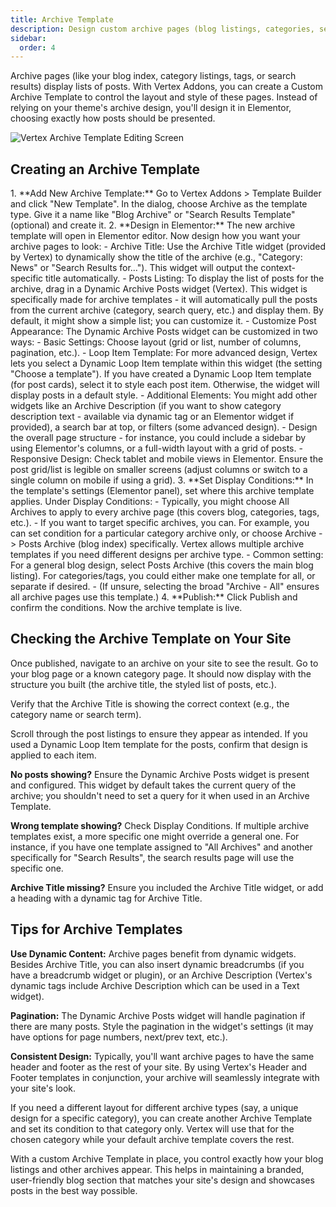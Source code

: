 ```yaml
---
title: Archive Template
description: Design custom archive pages (blog listings, categories, search results) with Vertex's Archive Template feature.
sidebar:
  order: 4
---
```



Archive pages (like your blog index, category listings, tags, or search results) display lists of posts. With Vertex Addons, you can create a Custom Archive Template to control the layout and style of these pages. Instead of relying on your theme's archive design, you'll design it in Elementor, choosing exactly how posts should be presented.

![Vertex Archive Template Editing Screen](https://cdn.webilia.com/u/d/2025/08/vertex-archive-builder.png)

## Creating an Archive Template
<Steps>
1. **Add New Archive Template:** Go to Vertex Addons > Template Builder and click "New Template". In the dialog, choose Archive as the template type. Give it a name like "Blog Archive" or "Search Results Template" (optional) and create it.
2. **Design in Elementor:** The new archive template will open in Elementor editor. Now design how you want your archive pages to look:
   - Archive Title: Use the Archive Title widget (provided by Vertex) to dynamically show the title of the archive (e.g., "Category: News" or "Search Results for…"). This widget will output the context-specific title automatically.
   - Posts Listing: To display the list of posts for the archive, drag in a Dynamic Archive Posts widget (Vertex). This widget is specifically made for archive templates - it will automatically pull the posts from the current archive (category, search query, etc.) and display them. By default, it might show a simple list; you can customize it.
   - Customize Post Appearance: The Dynamic Archive Posts widget can be customized in two ways:
     - Basic Settings: Choose layout (grid or list, number of columns, pagination, etc.).
     - Loop Item Template: For more advanced design, Vertex lets you select a Dynamic Loop Item template within this widget (the setting "Choose a template"). If you have created a Dynamic Loop Item template (for post cards), select it to style each post item. Otherwise, the widget will display posts in a default style.
   - Additional Elements: You might add other widgets like an Archive Description (if you want to show category description text - available via dynamic tag or an Elementor widget if provided), a search bar at top, or filters (some advanced design).
   - Design the overall page structure - for instance, you could include a sidebar by using Elementor's columns, or a full-width layout with a grid of posts.
   - Responsive Design: Check tablet and mobile views in Elementor. Ensure the post grid/list is legible on smaller screens (adjust columns or switch to a single column on mobile if using a grid).
3. **Set Display Conditions:** In the template's settings (Elementor panel), set where this archive template applies. Under Display Conditions:
   - Typically, you might choose All Archives to apply to every archive page (this covers blog, categories, tags, etc.).
   - If you want to target specific archives, you can. For example, you can set condition for a particular category archive only, or choose Archive -> Posts Archive (blog index) specifically. Vertex allows multiple archive templates if you need different designs per archive type.
   - Common setting: For a general blog design, select Posts Archive (this covers the main blog listing). For categories/tags, you could either make one template for all, or separate if desired.
   - (If unsure, selecting the broad "Archive - All" ensures all archive pages use this template.)
4. **Publish:** Click Publish and confirm the conditions. Now the archive template is live.

</Steps>

## Checking the Archive Template on Your Site

Once published, navigate to an archive on your site to see the result. Go to your blog page or a known category page. It should now display with the structure you built (the archive title, the styled list of posts, etc.).

Verify that the Archive Title is showing the correct context (e.g., the category name or search term).

Scroll through the post listings to ensure they appear as intended. If you used a Dynamic Loop Item template for the posts, confirm that design is applied to each item.

**No posts showing?** Ensure the Dynamic Archive Posts widget is present and configured. This widget by default takes the current query of the archive; you shouldn't need to set a query for it when used in an Archive Template.

**Wrong template showing?** Check Display Conditions. If multiple archive templates exist, a more specific one might override a general one. For instance, if you have one template assigned to "All Archives" and another specifically for "Search Results", the search results page will use the specific one.

**Archive Title missing?** Ensure you included the Archive Title widget, or add a heading with a dynamic tag for Archive Title.

## Tips for Archive Templates

**Use Dynamic Content:** Archive pages benefit from dynamic widgets. Besides Archive Title, you can also insert dynamic breadcrumbs (if you have a breadcrumb widget or plugin), or an Archive Description (Vertex's dynamic tags include Archive Description which can be used in a Text widget).

**Pagination:** The Dynamic Archive Posts widget will handle pagination if there are many posts. Style the pagination in the widget's settings (it may have options for page numbers, next/prev text, etc.).

**Consistent Design:** Typically, you'll want archive pages to have the same header and footer as the rest of your site. By using Vertex's Header and Footer templates in conjunction, your archive will seamlessly integrate with your site's look.

<Aside type="note">If you need a different layout for different archive types (say, a unique design for a specific category), you can create another Archive Template and set its condition to that category only. Vertex will use that for the chosen category while your default archive template covers the rest.</Aside>

With a custom Archive Template in place, you control exactly how your blog listings and other archives appear. This helps in maintaining a branded, user-friendly blog section that matches your site's design and showcases posts in the best way possible.
